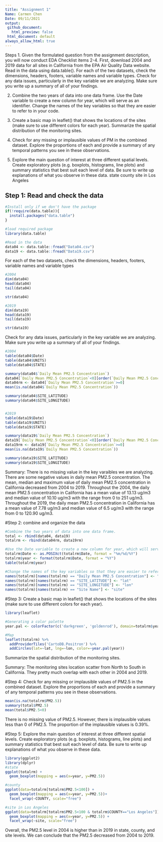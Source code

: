 ```yaml
---
title: "Assignment 1"
Name: Carmen Chen
Date: 09/11/2021
output:
 github_document:
   html_preview: false
 html_document: default
always_allow_html: true
---
```


Steps
1. Given the formulated question from the assignment description, you will now conduct EDA Checklist items 2-4. First, download 2004 and 2019 data for all sites in California from the EPA Air Quality Data website. Read in the data using data.table(). For each of the two datasets, check the dimensions, headers, footers, variable names and variable types. Check for any data issues, particularly in the key variable we are analyzing. Make sure you write up a summary of all of your findings.

2. Combine the two years of data into one data frame. Use the Date variable to create a new column for year, which will serve as an identifier. Change the names of the key variables so that they are easier to refer to in your code.

3. Create a basic map in leaflet() that shows the locations of the sites (make sure to use different colors for each year). Summarize the spatial distribution of the monitoring sites.

4. Check for any missing or implausible values of PM in the combined dataset. Explore the proportions of each and provide a summary of any temporal patterns you see in these observations.

5. Explore the main question of interest at three different spatial levels. Create exploratory plots (e.g. boxplots, histograms, line plots) and summary statistics that best suit each level of data. Be sure to write up explanations of what you observe in these data.
  state
  county
  site in Los Angeles
  

## Step 1: Read and check the data

```r
#Install only if we don't have the package
if(!require(data.table)){
  install.packages("data.table")
}

#load required package
library(data.table)

#Read in the data
data04 <- data.table::fread("Data04.csv")
data19 <- data.table::fread("Data19.csv")
```


For each of the two datasets, check the dimensions, headers, footers, variable names and variable types
```r
#2004
dim(data04)
head(data04)
tail(data04)

str(data04)

#2019
dim(data19)
head(data19)
tail(data19)

str(data19)
```


Check for any data issues, particularly in the key variable we are analyzing. Make sure you write up a summary of all of your findings.

```r
#2004
table(data04$Date)
table(data04$UNITS)
table(data04$STATE)

summary(data04$`Daily Mean PM2.5 Concentration`)
data04[`Daily Mean PM2.5 Concentration`<0][order(`Daily Mean PM2.5 Concentration`)]
data04rm <- data04[`Daily Mean PM2.5 Concentration`>=0]
mean(is.na(data04$`Daily Mean PM2.5 Concentration`))

summary(data04$SITE_LATITUDE)
summary(data04$SITE_LONGITUDE)


#2019
table(data19$Date)
table(data19$UNITS)
table(data19$STATE)

summary(data19$`Daily Mean PM2.5 Concentration`)
data19[`Daily Mean PM2.5 Concentration`<0][order(`Daily Mean PM2.5 Concentration`)]
data19rm <- data19[`Daily Mean PM2.5 Concentration`>=0]
mean(is.na(data19$`Daily Mean PM2.5 Concentration`))

summary(data19$SITE_LATITUDE)
summary(data19$SITE_LONGITUDE)
```

Summary: There is no missing value in the key varaibles we are analyzing. There are some negative values in daily mean PM2.5 concentration. The mean, median and maximum value of daily mean PM2.5 concentration in California decreased from 2004 to 2019. Throughout the 2004, the daily mean PM2.5 concentration in California has a mean value of 13.13 ug/m3 and median value of 10.10 ug/m3 with the range from 0 to 251 ug/m3. Throughout the 2019, the daily mean PM2.5 concentration in California has a mean value of 7.78 ug/m3 and median value of 6.5 ug/m3 with the range from 0 to 120.90 ug/m3.



#Step 2: combine and organize the data

```r
#Combine the two years of data into one data frame. 
total <- rbind(data04, data19)
totalrm <- rbind(data04rm, data19rm)

#Use the Date variable to create a new column for year, which will serve as an identifier. 
totalrm$Date <- as.POSIXct(totalrm$Date, format = "%m/%d/%Y")
totalrm$year <- format(totalrm$Date, format = "%Y")
table(totalrm$year)

#Change the names of the key variables so that they are easier to refer to in your code.
names(totalrm)[names(totalrm) == "Daily Mean PM2.5 Concentration"] <- "PM2.5"
names(totalrm)[names(totalrm) == "SITE_LATITUDE"] <- "lat"
names(totalrm)[names(totalrm) == "SITE_LONGITUDE"] <- "lon"
names(totalrm)[names(totalrm) == "Site Name"] <- "site"

```



#Step 3: Create a basic map in leaflet() that shows the locations of the sites (make sure to use different colors for each year). 

```r
library(leaflet)

#Generating a color palette
year.pal <- colorFactor(c('darkgreen', 'goldenrod'), domain=totalrm$year)

#Map
leaflet(totalrm) %>%
  addProviderTiles('CartoDB.Positron') %>%
  addCircles(lat=~lat, lng=~lon, color=~year.pal(year))
```


Summarize the spatial distribution of the monitoring sites.

Summary: The monitoring sites location scatter from North to South in California. They pretty much overlap with each other in 2004 and 2019. 


#Step 4: Check for any missing or implausible values of PM2.5 in the combined dataset. Explore the proportions of each and provide a summary of any temporal patterns you see in these observations.

```r
mean(is.na(totalrm$PM2.5))
summary(total$PM2.5)
mean(total$PM2.5<0)
```
There is no missing value of PM2.5. However, there is implausible values less than 0 of PM2.5. The proportion of the implausible values is 0.39%.


#Step 5: Explore the main question of interest at three different spatial levels. Create exploratory plots (e.g. boxplots, histograms, line plots) and summary statistics that best suit each level of data. Be sure to write up explanations of what you observe in these data.

```r
library(ggplot2)
library(dplyr)
#state
ggplot(totalrm) +
  geom_boxplot(mapping = aes(x=year, y=PM2.5))

#county
ggplot(data=totalrm[totalrm$PM2.5<100]) + 
  geom_boxplot(mapping = aes(x=year, y=PM2.5))+
  facet_wrap(~COUNTY, scale="free")

#site in Los Angeles
ggplot(data=totalrm[totalrm$PM2.5<100 & totalrm$COUNTY=="Los Angeles"]) +
  geom_boxplot(mapping = aes(x=year, y=PM2.5)) +
  facet_wrap(~site, scale="free")

```

Overall, the PM2.5 level in 2004 is higher than in 2019 in state, county, and site levels. We can conclude that the PM2.5 decreased from 2004 to 2019. 
